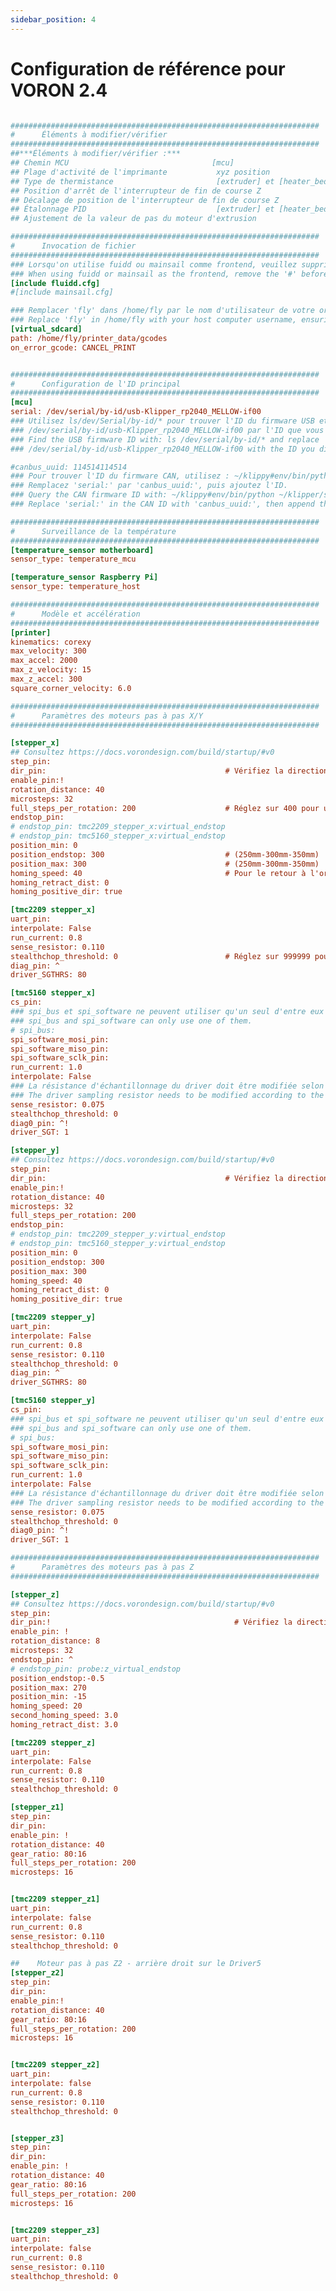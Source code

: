 ```yaml
---
sidebar_position: 4
---
```


# Configuration de référence pour VORON 2.4

```cfg

#####################################################################
#      Éléments à modifier/vérifier
#####################################################################
##***Éléments à modifier/vérifier :***
## Chemin MCU                                [mcu] 
## Plage d'activité de l'imprimante           xyz position   
## Type de thermistance                       [extruder] et [heater_bed]
## Position d'arrêt de l'interrupteur de fin de course Z                      [safe_z_home] 
## Décalage de position de l'interrupteur de fin de course Z                      [stepper_z] 
## Étalonnage PID                             [extruder] et [heater_bed] 
## Ajustement de la valeur de pas du moteur d'extrusion                     [extruder] 

#####################################################################
#      Invocation de fichier
#####################################################################
### Lorsqu'on utilise fuidd ou mainsail comme frontend, veuillez supprimer le '#' devant #[include XXX.cfg].
### When using fuidd or mainsail as the frontend, remove the '#' before #[include XXX.cfg].
[include fluidd.cfg]
#[include mainsail.cfg]

### Remplacer 'fly' dans /home/fly par le nom d'utilisateur de votre ordinateur hôte, assurez-vous que ce n'est pas l'utilisateur ROOT
### Replace 'fly' in /home/fly with your host computer username, ensuring it's not the ROOT user.
[virtual_sdcard]
path: /home/fly/printer_data/gcodes
on_error_gcode: CANCEL_PRINT


#####################################################################
#      Configuration de l'ID principal
#####################################################################
[mcu]
serial: /dev/serial/by-id/usb-Klipper_rp2040_MELLOW-if00
### Utilisez ls/dev/Serial/by-id/* pour trouver l'ID du firmware USB et remplacez
### /dev/serial/by-id/usb-Klipper_rp2040_MELLOW-if00 par l'ID que vous avez découvert.
### Find the USB firmware ID with: ls /dev/serial/by-id/* and replace
### /dev/serial/by-id/usb-Klipper_rp2040_MELLOW-if00 with the ID you discover.

#canbus_uuid: 114514114514
### Pour trouver l'ID du firmware CAN, utilisez : ~/klippy#env/bin/python ~/klipper/scripts/canbus_query.py can0
### Remplacez 'serial:' par 'canbus_uuid:', puis ajoutez l'ID.
### Query the CAN firmware ID with: ~/klippy#env/bin/python ~/klipper/scripts/canbus_query.py can0
### Replace 'serial:' in the CAN ID with 'canbus_uuid:', then append the ID.

#####################################################################
#      Surveillance de la température
#####################################################################
[temperature_sensor motherboard]
sensor_type: temperature_mcu

[temperature_sensor Raspberry Pi]
sensor_type: temperature_host

#####################################################################
#      Modèle et accélération
#####################################################################
[printer]
kinematics: corexy
max_velocity: 300
max_accel: 2000
max_z_velocity: 15
max_z_accel: 300
square_corner_velocity: 6.0

#####################################################################
#      Paramètres des moteurs pas à pas X/Y
#####################################################################

[stepper_x]
## Consultez https://docs.vorondesign.com/build/startup/#v0
step_pin:
dir_pin:                                        # Vérifiez la direction du moteur dans le lien ci-dessus. Si inversée, ajoutez un ! avant gpio3 
enable_pin:! 
rotation_distance: 40
microsteps: 32
full_steps_per_rotation: 200                    # Réglez sur 400 pour un moteur pas à pas de 0.9° de degré, 200 est pour les moteurs pas à pas de 1.8° 
endstop_pin:
# endstop_pin: tmc2209_stepper_x:virtual_endstop
# endstop_pin: tmc5160_stepper_x:virtual_endstop
position_min: 0
position_endstop: 300                           # (250mm-300mm-350mm)
position_max: 300                               # (250mm-300mm-350mm)
homing_speed: 40                                # Pour le retour à l'origine sans capteur, il est recommandé de ne pas dépasser 40mm/s   
homing_retract_dist: 0
homing_positive_dir: true

[tmc2209 stepper_x]
uart_pin:
interpolate: False
run_current: 0.8
sense_resistor: 0.110
stealthchop_threshold: 0                        # Réglez sur 999999 pour activer stealthchop, et 0 pour utiliser spreadcycle
diag_pin: ^
driver_SGTHRS: 80

[tmc5160 stepper_x]
cs_pin:
### spi_bus et spi_software ne peuvent utiliser qu'un seul d'entre eux
### spi_bus and spi_software can only use one of them.
# spi_bus:
spi_software_mosi_pin:
spi_software_miso_pin:
spi_software_sclk_pin:
run_current: 1.0
interpolate: False
### La résistance d'échantillonnage du driver doit être modifiée selon le driver
### The driver sampling resistor needs to be modified according to the driver
sense_resistor: 0.075
stealthchop_threshold: 0
diag0_pin: ^!
driver_SGT: 1

[stepper_y]
## Consultez https://docs.vorondesign.com/build/startup/#v0
step_pin:
dir_pin:                                        # Vérifiez la direction du moteur dans le lien ci-dessus. Si inversée, ajoutez un ! avant gpio0
enable_pin:!
rotation_distance: 40
microsteps: 32
full_steps_per_rotation: 200
endstop_pin:
# endstop_pin: tmc2209_stepper_y:virtual_endstop
# endstop_pin: tmc5160_stepper_y:virtual_endstop
position_min: 0
position_endstop: 300
position_max: 300
homing_speed: 40 
homing_retract_dist: 0
homing_positive_dir: true

[tmc2209 stepper_y]
uart_pin:
interpolate: False
run_current: 0.8
sense_resistor: 0.110
stealthchop_threshold: 0
diag_pin: ^
driver_SGTHRS: 80

[tmc5160 stepper_y]
cs_pin:
### spi_bus et spi_software ne peuvent utiliser qu'un seul d'entre eux
### spi_bus and spi_software can only use one of them.
# spi_bus:
spi_software_mosi_pin:
spi_software_miso_pin:
spi_software_sclk_pin:
run_current: 1.0
interpolate: False
### La résistance d'échantillonnage du driver doit être modifiée selon le driver
### The driver sampling resistor needs to be modified according to the driver
sense_resistor: 0.075
stealthchop_threshold: 0
diag0_pin: ^!
driver_SGT: 1

#####################################################################
#      Paramètres des moteurs pas à pas Z
#####################################################################

[stepper_z]
## Consultez https://docs.vorondesign.com/build/startup/#v0
step_pin:
dir_pin:!                                         # Vérifiez la direction du moteur dans le lien ci-dessus. Si inversée, ajoutez un ! avant gpio25
enable_pin: !
rotation_distance: 8
microsteps: 32
endstop_pin: ^
# endstop_pin: probe:z_virtual_endstop  
position_endstop:-0.5
position_max: 270
position_min: -15
homing_speed: 20
second_homing_speed: 3.0
homing_retract_dist: 3.0

[tmc2209 stepper_z]
uart_pin:
interpolate: False
run_current: 0.8
sense_resistor: 0.110
stealthchop_threshold: 0

[stepper_z1]
step_pin: 
dir_pin:
enable_pin: !
rotation_distance: 40
gear_ratio: 80:16
full_steps_per_rotation: 200
microsteps: 16


[tmc2209 stepper_z1]
uart_pin:
interpolate: false
run_current: 0.8
sense_resistor: 0.110
stealthchop_threshold: 0

##    Moteur pas à pas Z2 - arrière droit sur le Driver5
[stepper_z2]
step_pin:
dir_pin:
enable_pin:!
rotation_distance: 40
gear_ratio: 80:16
full_steps_per_rotation: 200
microsteps: 16


[tmc2209 stepper_z2]
uart_pin:
interpolate: false
run_current: 0.8
sense_resistor: 0.110
stealthchop_threshold: 0


[stepper_z3]
step_pin: 
dir_pin: 
enable_pin: !
rotation_distance: 40
gear_ratio: 80:16
full_steps_per_rotation: 200
microsteps: 16


[tmc2209 stepper_z3]
uart_pin: 
interpolate: false
run_current: 0.8
sense_resistor: 0.110
stealthchop_threshold: 0

```